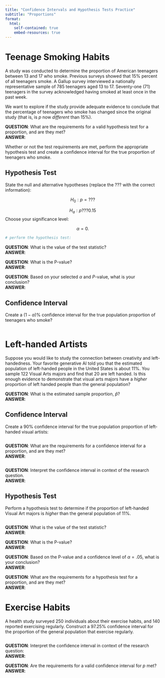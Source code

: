 ```yaml
---
title: "Confidence Intervals and Hypothesis Tests Practice"
subtitle: "Proportions"
format:
  html:
    self-contained: true
    embed-resources: true
---
```


# Teenage Smoking Habits

A study was conducted to determine the proportion of American teenagers between 13 and 17 who smoke. Previous surveys showed that 15% percent of all teenagers smoke. A Gallup survey interviewed a nationally representative sample of 785 teenagers aged 13 to 17. Seventy-one (71) teenagers in the survey acknowledged having smoked at least once in the past week. 

We want to explore if the study provide adequate evidence to conclude that the percentage of teenagers who smoke has changed since the original study (that is, is $p$ now *different* than 15%).  

__QUESTION__:  What are the requirements for a valid hypothesis test for a proportion, and are they met?  
__ANSWER__:  


Whether or not the test requirements are met, perform the appropriate hypothesis test and create a confidence interval for the true proportion of teenagers who smoke.

## Hypothesis Test

State the null and alternative hypotheses (replace the ??? with the correct information):

$$H_0: p=???$$  

$$H_a: p???0.15$$
Choose your significance level:  

$$\alpha = 0.$$  


```r
# perform the hypothesis test:  


```

__QUESTION__:  What is the value of the test statistic?  
__ANSWER__:  

__QUESTION__:  What is the P-value?  
__ANSWER__:  

__QUESTION__:  Based on your selected $\alpha$ and $P$-value, what is your conclusion?  
__ANSWER__:  


## Confidence Interval

Create a $(1-\alpha)$% confidence interval for the true population proportion of teenagers who smoke?  

```r

```



# Left-handed Artists

Suppose you would like to study the connection between creativity and left-handedness.  Your favorite generative AI told you that the estimated population of left-handed people in the United States is about 11\%. You sample 122 Visual Arts majors and find that 20 are left handed.  Is this enough evidence to demonstrate that visual arts majors have a *higher* proportion of left handed people than the general population?  

__QUESTION__:  What is the estimated sample proportion, $\hat{p}$?  
__ANSWER__:  


## Confidence Interval

Create a 90% confidence interval for the true population proportion of left-handed visual artists:  

```r

```

__QUESTION__:  What are the requirements for a confidence interval for a proportion, and are they met?    
__ANSWER__:  


```r

```


__QUESTION__:  Interpret the confidence interval in context of the research question.  
__ANSWER__:  


## Hypothesis Test

Perform a hypothesis test to determine if the proportion of left-handed Visual Art majors is *higher* than the general population of 11%.  

```r


```

__QUESTION__:  What is the value of the test statistic?  
__ANSWER__:  

__QUESTION__:  What is the P-value?  
__ANSWER__:  

__QUESTION__:  Based on the P-value and a confidence level of $\alpha=.05$, what is your conclusion?  
__ANSWER__:  


__QUESTION__:  What are the requirements for a hypothesis test for a proportion, and are they met?  
__ANSWER__:  



# Exercise Habits  

A health study surveyed 250 individuals about their exercise habits, and 140 reported exercising regularly. Construct a 97.25% confidence interval for the proportion of the general population that exercise regularly.



```r

```


__QUESTION__:  Interpret the confidence interval in context of the research question:  
__ANSWER__:  


__QUESTION__:  Are the requirements for a valid confidence interval for $p$ met?  
__ANSWER__:  

